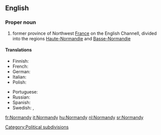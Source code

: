==English==
{{wikipedia}}

===Proper noun===
{{en-proper noun}}

# former province of Northwest [[France]] on the English Channell, divided into the regions [[Haute-Normandie]] and [[Basse-Normandie]]

====Translations====
{{trans-top|region of France}}
* Finnish: {{t-|fi|Normandia}}
* French: {{t+|fr|Normandie|f}}
* German: {{t+|de|Normandie|f}}
* Italian: {{t+|it|Normandia|f}}
* Polish: {{t+|pl|Normandia|f}}
{{trans-mid}}
* Portuguese: {{t-|pt|Normandia|f}}
* Russian: {{t-|ru|Нормандия|f|tr=normándija|sc=Cyrl}}
* Spanish: {{t-|es|Normandía|f}}
* Swedish: {{t|sv|Normandie|n}}, {{t|sv|Normandiet|n}}
{{trans-bottom}}

[[Category:Political subdivisions]]

[[fr:Normandy]]
[[it:Normandy]]
[[hu:Normandy]]
[[nl:Normandy]]
[[sr:Normandy]]